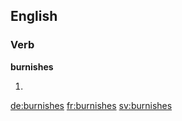 ==English==

===Verb===
'''burnishes'''
# {{third-person singular of|burnish}}

[[de:burnishes]]
[[fr:burnishes]]
[[sv:burnishes]]